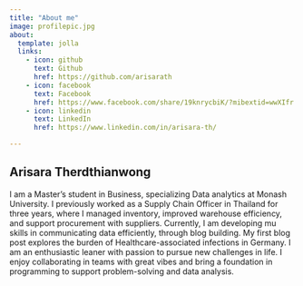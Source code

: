```yaml
---
title: "About me"
image: profilepic.jpg
about:
  template: jolla
  links:
    - icon: github
      text: Github
      href: https://github.com/arisarath
    - icon: facebook
      text: Facebook
      href: https://www.facebook.com/share/19knrycbiK/?mibextid=wwXIfr
    - icon: linkedin
      text: LinkedIn
      href: https://www.linkedin.com/in/arisara-th/

---
```


## Arisara Therdthianwong
I am a Master’s student in Business, specializing Data analytics at Monash University. 
I previously worked as a Supply Chain Officer in Thailand for three years, where I managed inventory, improved warehouse efficiency, and support procurement with suppliers.
Currently, I am developing mu skills in communicating data efficiently, through blog building. My first blog post explores the burden of Healthcare-associated infections in Germany.
I am an enthusiastic leaner with passion to pursue new challenges in life. I enjoy collaborating in teams with great vibes and bring a foundation in programming to support problem-solving and data analysis.

